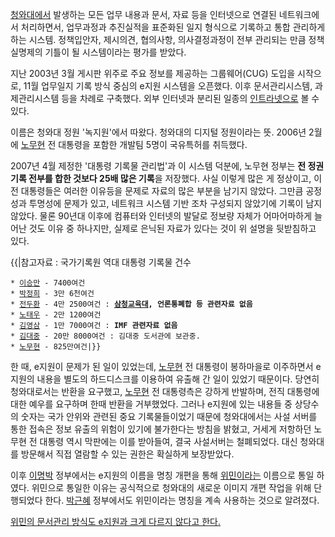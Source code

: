 [[청와대]]에서 발생하는 모든 업무 내용과 문서, 자료 등을 인터넷으로 연결된 네트워크에서 처리하면서, 업무과정과 추진실적을 표준화된 일지 형식으로 기록하고 통합 관리하게 하는 시스템. 정책입안자, 제시의견, 협의사항, 의사결정과정이 전부 관리되는 만큼 정책실명제의 기틀이 될 시스템이라는 평가를 받았다.

지난 2003년 3월 게시판 위주로 주요 정보를 제공하는 그룹웨어(CUG) 도입을 시작으로, 11월 업무일지 기록 방식 중심의 e지원 시스템을 오픈했다. 이후 문서관리시스템, 과제관리시스템 등을 차례로 구축했다. 외부 인터넷과 분리된 일종의 [[인트라넷]]으로 볼 수있다.

이름은 청와대 정원 '녹지원'에서 따왔다. 청와대의 디지털 정원이라는 뜻. 2006년 2월에 [[노무현]] 전 대통령을 포함한 개발팀 5명이 국유특허를 취득했다.

2007년 4월 제정한 '대통령 기록물 관리법'과 이 시스템 덕분에, 노무현 정부는 '''전 정권 기록 전부를 합한 것보다 25배 많은 기록'''을 저장했다. 사실 이렇게 많은 게 정상이고, 이전 대통령들은 여러한 이유등을 문제로 자료의 많은 부분을 남기지 않았다. 그만큼 공정성과 투명성에 문제가 있고, 네트워크 시스템 기반 조차 구성되지 않았기에 기록이 남지 않았다. 물론 90년대 이후에 컴퓨터와 인터넷의 발달로 정보량 자체가 어마어마하게 늘어난 것도 이유 중 하나지만, 실제로 은닉된 자료가 있다는 것이 위 설명을 뒷받침하고 있다.

{{|참고자료 : 국가기록원 역대 대통령 기록물 건수
 * [[이승만]] - 7400여건
 * [[박정희]] - 3만 6천여건
 * [[전두환]] - 4만 2500여건 : '''[[삼청교육대]], 언론통폐합 등 관련자료 없음'''
 * [[노태우]] - 2만 1200여건
 * [[김영삼]] - 1만 7000여건 : '''IMF 관련자료 없음'''
 * [[김대중]] - 20만 8000여건 : 김대중 도서관에 보관중.
 * [[노무현]] - 825만여건|}}


한 때, e지원이 문제가 된 일이 있었는데, [[노무현]] 전 대통령이 봉하마을로 이주하면서 e지원의 내용을 별도의 하드디스크를 이용하여 유출해 간 일이 있었기 때문이다. 당연히 청와대로서는 반환을 요구했고, [[노무현]] 전 대통령측은 강하게 반발하며, 전직 대통령에 대한 예우를 요구하며 한때 반환을 거부했었다. 그러나 e지원에 있는 내용들 중 상당수의 숫자는 국가 안위와 관련된 중요 기록물들이었기 때문에 청와대에서는 사설 서버를 통한 접속은 정보 유출의 위험이 있기에 불가한다는 방침을 밝혔고, 거세게 저항하던 노무현 전 대통령 역시 막판에는 이를 받아들여, 결국 사설서버는 철폐되었다. 대신 청와대를 방문해서 직접 열람할 수 있는 권한은 확실하게 보장받았다. 

이후 [[이명박]] 정부에서는 e지원의 이름을 명칭 개편을 통해 [[위민]]이라는 이름으로 통일 하였다. 위민으로 통일한 이유는 공식적으로 청와대의 새로운 이미지 개편 작업을 위해 단행되었다 한다. [[박근혜]] 정부에서도 위민이라는 명칭을 계속 사용하는 것으로 알려졌다.

[http://m.mt.co.kr/new/view.html?no=2013072011038248987 위민의 문서관리 방식도 e지원과 크게 다르지 않다고 한다.]
